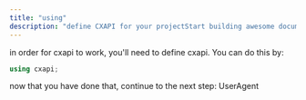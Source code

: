 ```yaml
---
title: "using"
description: "define CXAPI for your projectStart building awesome documentation in under 5 minutes"
---
```


in order for cxapi to work, you'll need to define cxapi. You can do this by:

```csharp
using cxapi;
```

now that you have done that, continue to the next step: UserAgent